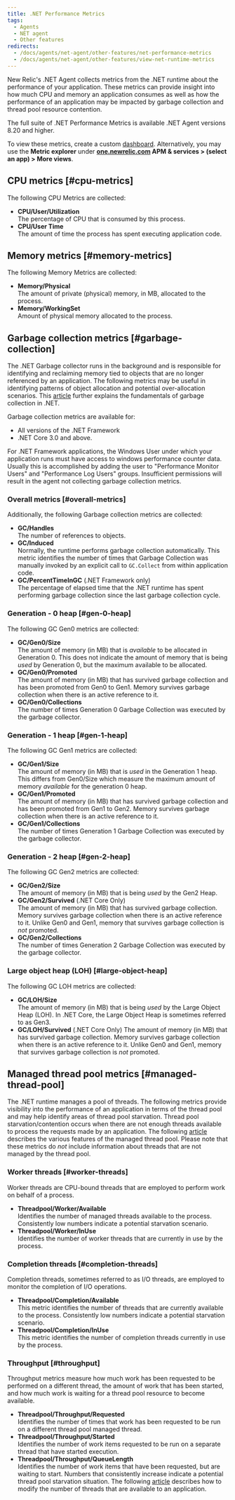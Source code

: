 ```yaml
---
title: .NET Performance Metrics
tags:
  - Agents
  - NET agent
  - Other features
redirects:
  - /docs/agents/net-agent/other-features/net-performance-metrics
  - /docs/agents/net-agent/other-features/view-net-runtime-metrics
---
```


New Relic's .NET Agent collects metrics from the .NET runtime about the performance of your application. These metrics can provide insight into how much CPU and memory an application consumes as well as how the performance of an application may be impacted by garbage collection and thread pool resource contention.

The full suite of .NET Performance Metrics is available .NET Agent versions 8.20 and higher.

To view these metrics, create a custom [dashboard](/docs/query-your-data/explore-query-data/dashboards/introduction-new-relic-one-dashboards). Alternatively, you may use the **Metric explorer** under **[one.newrelic.com](https://one.newrelic.com/all-capabilities) APM & services > (select an app) > More views**.

## CPU metrics [#cpu-metrics]

The following CPU Metrics are collected:

* **CPU/User/Utilization**  
  The percentage of CPU that is consumed by this process.
* **CPU/User Time**  
  The amount of time the process has spent executing application code.

## Memory metrics [#memory-metrics]

The following Memory Metrics are collected:

* **Memory/Physical**  
  The amount of private (physical) memory, in MB, allocated to the process.
* **Memory/WorkingSet**  
  Amount of physical memory allocated to the process.
  
## Garbage collection metrics [#garbage-collection]

The .NET Garbage collector runs in the background and is responsible for identifying and reclaiming memory tied to objects that are no longer referenced by an application. The following metrics may be useful in identifying patterns of object allocation and potential over-allocation scenarios. This [article](https://docs.microsoft.com/en-us/dotnet/standard/garbage-collection/fundamentals) further explains the fundamentals of garbage collection in .NET.

<Callout variant="tip">
  Garbage collection metrics are available for:

  * All versions of the .NET Framework
  * .NET Core 3.0 and above.
</Callout>

<Callout variant="important">
  For .NET Framework applications, the Windows User under which your application runs must have access to windows performance counter data. Usually this is accomplished by adding the user to "Performance Monitor Users" and "Performance Log Users" groups. Insufficient permissions will result in the agent not collecting garbage collection metrics.
</Callout>

### Overall metrics [#overall-metrics]

Additionally, the following Garbage collection metrics are collected:

* **GC/Handles**  
  The number of references to objects.
* **GC/Induced**  
  Normally, the runtime performs garbage collection automatically. This metric identifies the number of times that Garbage Collection was manually invoked by an explicit call to `GC.Collect` from within application code.
* **GC/PercentTimeInGC** (.NET Framework only)  
  The percentage of elapsed time that the .NET runtime has spent performing garbage collection since the last garbage collection cycle.

### Generation - 0 heap [#gen-0-heap]

The following GC Gen0 metrics are collected:

* **GC/Gen0/Size**  
  The amount of memory (in MB) that is _available_ to be allocated in Generation 0. This does not indicate the amount of memory that is being _used_ by Generation 0, but the maximum available to be allocated.
* **GC/Gen0/Promoted**  
  The amount of memory (in MB) that has survived garbage collection and has been promoted from Gen0 to Gen1. Memory survives garbage collection when there is an active reference to it.
* **GC/Gen0/Collections**  
  The number of times Generation 0 Garbage Collection was executed by the garbage collector.

### Generation - 1 heap [#gen-1-heap]

The following GC Gen1 metrics are collected:

* **GC/Gen1/Size**  
  The amount of memory (in MB) that is _used_ in the Generation 1 heap. This differs from Gen0/Size which measure the maximum amount of memory _available_ for the generation 0 heap.
* **GC/Gen1/Promoted**  
  The amount of memory (in MB) that has survived garbage collection and has been promoted from Gen1 to Gen2. Memory survives garbage collection when there is an active reference to it.
* **GC/Gen1/Collections**  
  The number of times Generation 1 Garbage Collection was executed by the garbage collector.

### Generation - 2 heap [#gen-2-heap]

The following GC Gen2 metrics are collected:

* **GC/Gen2/Size**  
  The amount of memory (in MB) that is being _used_ by the Gen2 Heap.
* **GC/Gen2/Survived** (.NET Core Only)  
  The amount of memory (in MB) that has survived garbage collection. Memory survives garbage collection when there is an active reference to it. Unlike Gen0 and Gen1, memory that survives garbage collection is _not_ promoted.
* **GC/Gen2/Collections**  
  The number of times Generation 2 Garbage Collection was executed by the garbage collector.

### Large object heap (LOH) [#large-object-heap]

The following GC LOH metrics are collected:

* **GC/LOH/Size**  
  The amount of memory (in MB) that is being _used_ by the Large Object Heap (LOH). In .NET Core, the Large Object Heap is sometimes referred to as Gen3. 
* **GC/LOH/Survived** (.NET Core Only) 
  The amount of memory (in MB) that has survived garbage collection. Memory survives garbage collection when there is an active reference to it. Unlike Gen0 and Gen1, memory that survives garbage collection is _not_ promoted.

## Managed thread pool metrics [#managed-thread-pool]

The .NET runtime manages a pool of threads. The following metrics provide visibility into the performance of an application in terms of the thread pool and may help identify areas of thread pool starvation. Thread pool starvation/contention occurs when there are not enough threads available to process the requests made by an application. The following [article](https://docs.microsoft.com/en-us/dotnet/standard/threading/the-managed-thread-pool) describes the various features of the managed thread pool. Please note that these metrics do _not_ include information about threads that are not managed by the thread pool.

### Worker threads [#worker-threads]

Worker threads are CPU-bound threads that are employed to perform work on behalf of a process.

* **Threadpool/Worker/Available**  
  Identifies the number of managed threads available to the process. Consistently low numbers indicate a potential starvation scenario.
* **Threadpool/Worker/InUse**  
  Identifies the number of worker threads that are currently in use by the process.

### Completion threads [#completion-threads]

Completion threads, sometimes referred to as I/O threads, are employed to monitor the completion of I/O operations.

* **Threadpool/Completion/Available**  
  This metric identifies the number of threads that are currently available to the process. Consistently low numbers indicate a potential starvation scenario.
* **Threadpool/Completion/InUse**  
  This metric identifies the number of completion threads currently in use by the process.

### Throughput [#throughput]

Throughput metrics measure how much work has been requested to be performed on a different thread, the amount of work that has been started, and how much work is waiting for a thread pool resource to become available.

* **Threadpool/Throughput/Requested**  
  Identifies the number of times that work has been requested to be run on a different thread pool managed thread.
* **Threadpool/Throughput/Started**  
  Identifies the number of work items requested to be run on a separate thread that have started execution.
* **Threadpool/Throughput/QueueLength**  
  Identifies the number of work items that have been requested, but are waiting to start. Numbers that consistently increase indicate a potential thread pool starvation situation. The following [article](https://docs.microsoft.com/en-us/dotnet/api/system.threading.threadpool.setmaxthreads) describes how to modify the number of threads that are available to an application.

